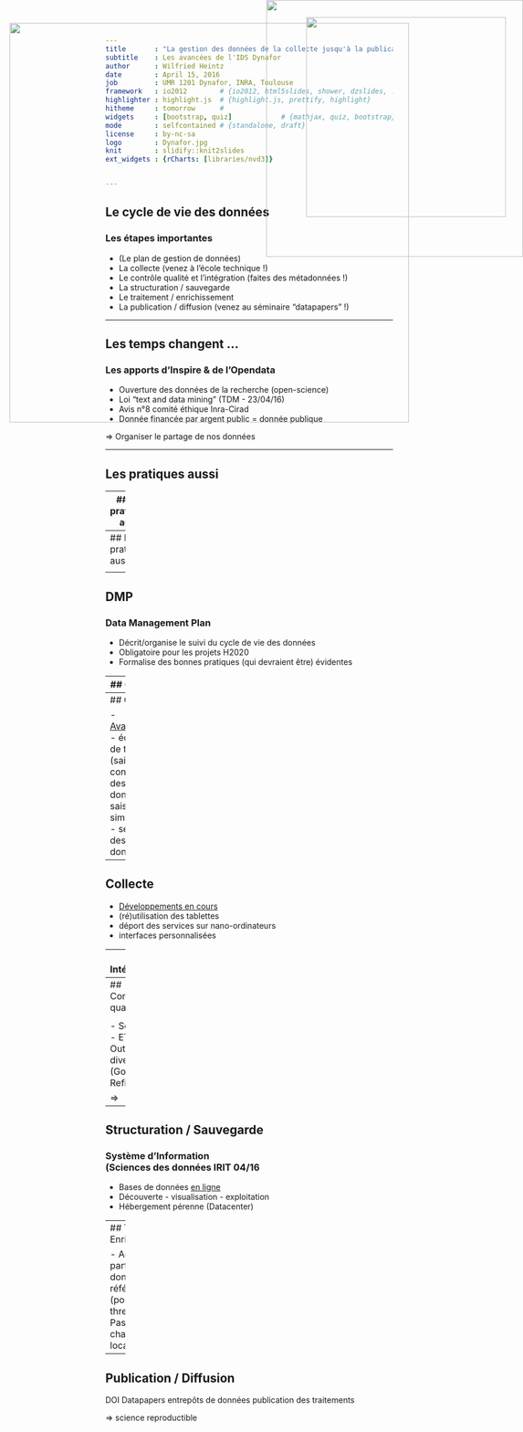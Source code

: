 ```yaml
---
title       : "La gestion des données de la collecte jusqu'à la publication"
subtitle    : Les avancées de l'IDS Dynafor
author      : Wilfried Heintz
date        : April 15, 2016
job         : UMR 1201 Dynafor, INRA, Toulouse
framework   : io2012        # {io2012, html5slides, shower, dzslides, ...}
highlighter : highlight.js  # {highlight.js, prettify, highlight}
hitheme     : tomorrow      #   
widgets     : [bootstrap, quiz]            # {mathjax, quiz, bootstrap}
mode        : selfcontained # {standalone, draft}
license     : by-nc-sa
logo        : Dynafor.jpg
knit        : slidify::knit2slides
ext_widgets : {rCharts: [libraries/nvd3]}


--- 
```

## Le cycle de vie des données
<img style="position: absolute; top: 0; right: 0; border: 0; width:450px;" src="assets/img/cycledevie_data.gif">
<h3>Les étapes importantes</h3>

 - (Le plan de gestion de données)
 - La collecte (venez à l'école technique !)
 - Le contrôle qualité et l'intégration (faites des métadonnées !)
 - La structuration / sauvegarde
 - Le traitement / enrichissement
 - La publication / diffusion (venez au séminaire "datapapers" !)
 

--- 

## Les temps changent ...
<img style="position: absolute; top: 30px; right: 30px; border: 0; width:350px;" src="assets/img/PublicDomain.png">
<h3>Les apports d'Inspire & de l'Opendata</h3>

 
 - Ouverture des données de la recherche (open-science)
 - Loi "text and data mining" (TDM - 23/04/16)
 - Avis n°8 comité éthique Inra-Cirad
 - Donnée financée par argent public = donnée publique

=> Organiser le partage de nos données

--- 

## Les pratiques aussi

<img style="position: absolute; top: 40; right: 200px; border: 0; width:700px;" src="assets/img/bad1.png">


--- 
## Les pratiques aussi

<img style="position: absolute; top: 40; right: 200px; border: 0; width:700px;" src="assets/img/bad2.png">


--- 
## Les pratiques aussi

<img style="position: absolute; top: 40; right: 200px; border: 0; width:700px;" src="assets/img/bad3.png">



--- 
## DMP

 <h3>Data Management Plan</h3>
 
 - Décrit/organise le suivi du cycle de vie des données
 - Obligatoire pour les projets H2020
 - Formalise des bonnes pratiques (qui devraient être) évidentes


--- 
## Collecte 


<h3>Les systèmes embarqués <br/>(Ateliers carnets électroniques OSU OREME 04/16)</h3>

 - <u>Inconvénients</u>
  - prise en main
  - configuration
  


--- 
## Collecte 

 - <u>Avantages</u>
  - économie de temps (saisie)
  - contrôle des données
  - saisies simultanées
  - sécurité des données

--- 
## Collecte 

 - <u>Développements en cours</u>
  - (ré)utilisation des tablettes
  - déport des services sur nano-ordinateurs
  - interfaces personnalisées


--- 
## Intégration

 <h3>Métadonnées<br/> (Rochebrune 01/16)</h3>

 - Généalogie des données (protocole, projet, objectifs scientifiques ...)
 - Eléments d'exploitation de la données (format, résolution ...)
 - Normalisées (Inspire, EML, ISO ...)
 
=> Point de rencontre Collecte/Gestion/Exploitation
=> Pérennisation des données


--- 
## Contrôle qualité

 <h3>"Data curation"<br/> (Formation GBIF 09/15)</h3>

 - Scripts R
 - ETL
 - Outils divers (Google Refine)
 
=> 



--- 
## Structuration / Sauvegarde

 <h3>Système d'Information <br/> (Sciences des données IRIT 04/16</h3>

 - Bases de données <u>en ligne</u>
 - Découverte - visualisation - exploitation
 - Hébergement pérenne (Datacenter)

--- 
## Traitement / Enrichissement

 - Accès partagé aux données référentielles (postgis, thredds ...)
 - Pas de chargement local
 
 
--- 
## Publication / Diffusion

DOI
Datapapers
entrepôts de données
publication des traitements

=> science reproductible
